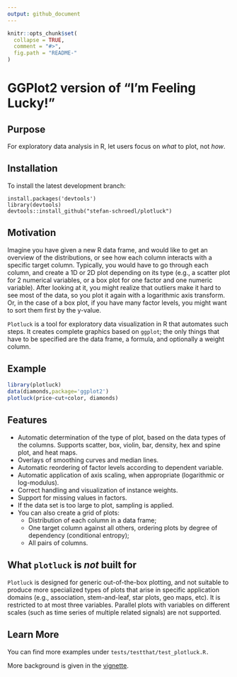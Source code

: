 ```yaml
---
output: github_document
---
```


<!-- README.md is generated from README.Rmd. Please edit that file -->

```r
knitr::opts_chunk$set(
  collapse = TRUE,
  comment = "#>",
  fig.path = "README-"
)
```

# GGPlot2 version of "I'm Feeling Lucky!"

## Purpose

For exploratory data analysis in R, let users focus on *what* to plot, not *how*.

## Installation

To install the latest development branch:

```
install.packages('devtools')
library(devtools)
devtools::install_github("stefan-schroedl/plotluck")
```

## Motivation

Imagine you have given a new R data frame, and would like to get an overview of the distributions, or see how each column interacts with a specific target column. Typically, you would have to go through each column, and create a 1D or 2D plot depending on its type (e.g., a scatter plot for 2 numerical variables, or a box plot for one factor and one numeric variable). After looking at it, you might realize that outliers make it hard to see most of the data, so you plot it again with a logarithmic axis transform. Or, in the case of a box plot, if you have many factor levels, you might want to sort them first by the y-value.

`Plotluck` is a tool for exploratory data visualization in R that automates such steps. It creates complete graphics based on `ggplot`; the only things that have to be specified are the data frame, a formula, and optionally a weight column.

## Example

```r
library(plotluck)
data(diamonds,package='ggplot2')
plotluck(price~cut+color, diamonds)
```

## Features

* Automatic determination of the type of plot, based on the data types of the columns. Supports scatter, box, violin, bar, density, hex and spine plot, and heat maps.
* Overlays of smoothing curves and median lines.
* Automatic reordering of factor levels according to dependent variable.
* Automatic application of axis scaling, when appropriate (logarithmic or log-modulus).
* Correct handling and visualization of instance weights.
* Support for missing values in factors. 
* If the data set is too large to plot, sampling is applied.
* You can also create a grid of plots:
  * Distribution of each column in a data frame;
  * One target column against all others, ordering plots by degree of dependency (conditional entropy);
  * All pairs of columns. 

## What `plotluck` is _not_ built for

`Plotluck` is designed for generic out-of-the-box plotting, and not suitable to produce more specialized types of plots that arise in specific application domains (e.g., association, stem-and-leaf, star plots, geo maps, etc). It is restricted to at most three variables. Parallel plots with variables on different scales (such as time series of multiple related signals) are not supported.

## Learn More 

You can find more examples under `tests/testthat/test_plotluck.R.`

More background is given in the [vignette](http://htmlpreview.github.io/?https://github.com/stefan-schroedl/plotluck/blob/master/inst/doc/plotluck.html).
